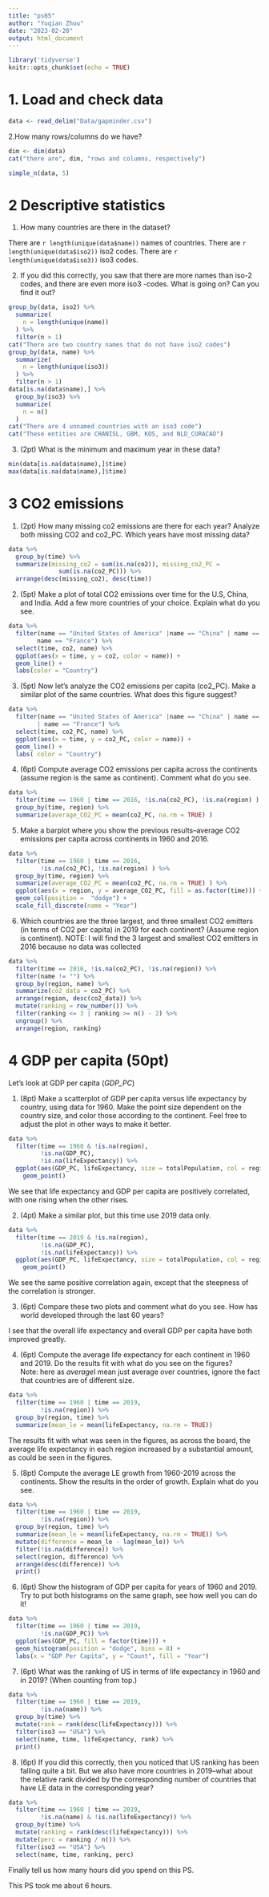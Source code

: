 ```yaml
---
title: "ps05"
author: "Yuqian Zhou"
date: "2023-02-20"
output: html_document
---
```


```r
library('tidyverse')
knitr::opts_chunk$set(echo = TRUE)
```

# 1. Load and check data
``` r
data <- read_delim("Data/gapminder.csv")
```

2.How many rows/columns do we have?

``` r
dim <- dim(data)
cat("there are", dim, "rows and columns, respectively")

simple_n(data, 5)
```

# 2 Descriptive statistics

1. How many countries are there in the dataset?

There are `r length(unique(data$name))` names of countries.
There are `r length(unique(data$iso2))` iso2 codes.
There are `r length(unique(data$iso3))` iso3 codes.

2. If you did this correctly, you saw that there are more names than iso-2 codes, and there are even more iso3 -codes. What is going on? Can you find it out?

``` r
group_by(data, iso2) %>% 
  summarize(
    n = length(unique(name))
  ) %>% 
  filter(n > 1)
cat("There are two country names that do not have iso2 codes")
group_by(data, name) %>% 
  summarize(
    n = length(unique(iso3))
  ) %>% 
  filter(n > 1)
data[is.na(data$name),] %>% 
  group_by(iso3) %>% 
  summarize(
    n = n()
  )
cat("There are 4 unnamed countries with an iso3 code")
cat("These entities are CHANISL, GBM, KOS, and NLD_CURACAO")
```

3. (2pt) What is the minimum and maximum year in these data?

``` r
min(data[is.na(data$name),]$time)
max(data[is.na(data$name),]$time)
```

# 3 CO2 emissions 

1. (2pt) How many missing co2 emissions are there for each year? Analyze both missing CO2
and co2_PC. Which years have most missing data?
```r
data %>% 
  group_by(time) %>%
  summarize(missing_co2 = sum(is.na(co2)), missing_co2_PC = 
              sum(is.na(co2_PC))) %>% 
  arrange(desc(missing_co2), desc(time))
```

2. (5pt) Make a plot of total CO2 emissions over time for the U.S, China, and India. Add a few
more countries of your choice. Explain what do you see.
```r
data %>%
  filter(name == "United States of America" |name == "China" | name == "India" |
        name == "France") %>%
  select(time, co2, name) %>%
  ggplot(aes(x = time, y = co2, color = name)) +
  geom_line() +
  labs(color = "Country")
```

3. (5pt) Now let’s analyze the CO2 emissions per capita (co2_PC). Make a similar plot of the
same countries. What does this figure suggest?
```r
data %>%
  filter(name == "United States of America" |name == "China" | name == "India" 
        | name == "France") %>%
  select(time, co2_PC, name) %>%
  ggplot(aes(x = time, y = co2_PC, color = name)) +
  geom_line() +
  labs( color = "Country")
```

4. (6pt) Compute average CO2 emissions per capita across the continents (assume region is the
same as continent). Comment what do you see.
```r
data %>% 
  filter(time == 1960 | time == 2016, !is.na(co2_PC), !is.na(region) ) %>%
  group_by(time, region) %>% 
  summarize(average_CO2_PC = mean(co2_PC, na.rm = TRUE) ) 
```

5. Make a barplot where you show the previous results–average CO2 emissions per capita
across continents in 1960 and 2016.
```r
data %>% 
  filter(time == 1960 | time == 2016, 
         !is.na(co2_PC), !is.na(region) ) %>%
  group_by(time, region) %>% 
  summarize(average_CO2_PC = mean(co2_PC, na.rm = TRUE) ) %>% 
  ggplot(aes(x = region, y = average_CO2_PC, fill = as.factor(time))) + 
  geom_col(position =  "dodge") + 
  scale_fill_discrete(name = "Year")
```

6. Which countries are the three largest, and three smallest CO2 emitters (in terms of CO2 per
capita) in 2019 for each continent? (Assume region is continent).
  NOTE: I will find the 3 largest and smallest CO2 emitters in 2016 because no data was 
  collected
```r
data %>%
  filter(time == 2016, !is.na(co2_PC), !is.na(region)) %>%
  filter(name != "") %>% 
  group_by(region, name) %>%
  summarize(co2_data = co2_PC) %>%
  arrange(region, desc(co2_data)) %>%
  mutate(ranking = row_number()) %>%
  filter(ranking <= 3 | ranking >= n() - 2) %>%
  ungroup() %>%
  arrange(region, ranking)
```

# 4 GDP per capita (50pt)

Let's look at GDP per capita (*GDP_PC*)

1.  (8pt) Make a scatterplot of GDP per capita versus life expectancy by country, using data for 1960. Make the point size dependent on the country size, and color those according to the continent. Feel free to adjust the plot in other ways to make it better.
    
```r
data %>%
  filter(time == 1960 & !is.na(region),
         !is.na(GDP_PC),
         !is.na(lifeExpectancy)) %>%
  ggplot(aes(GDP_PC, lifeExpectancy, size = totalPopulation, col = region)) +
    geom_point()
```

We see that life expectancy and GDP per capita are positively correlated, with one rising when the other rises.

2.  (4pt) Make a similar plot, but this time use 2019 data only.\

```r
data %>%
  filter(time == 2019 & !is.na(region),
         !is.na(GDP_PC),
         !is.na(lifeExpectancy)) %>%
  ggplot(aes(GDP_PC, lifeExpectancy, size = totalPopulation, col = region)) +
    geom_point()
```

We see the same positive correlation again, except that the steepness of the correlation is stronger.

3.  (6pt) Compare these two plots and comment what do you see. How has world developed through the last 60 years?\

I see that the overall life expectancy and overall GDP per capita have both improved greatly.

4.  (6pt) Compute the average life expectancy for each continent in 1960 and 2019. Do the results fit with what do you see on the figures?\
    Note: here as *average*I mean just average over countries, ignore the fact that countries are of different size.\
    
```r
data %>%
  filter(time == 1960 | time == 2019,
         !is.na(region)) %>%
  group_by(region, time) %>%
  summarize(mean_le = mean(lifeExpectancy, na.rm = TRUE)) 
```

The results fit with what was seen in the figures, as across the board, the average life expectancy in each region increased by a substantial amount, as could be seen in the figures.

5.  (8pt) Compute the average LE growth from 1960-2019 across the continents. Show the results in the order of growth. Explain what do you see.\
    
```r
data %>%
  filter(time == 1960 | time == 2019,
         !is.na(region)) %>%
  group_by(region, time) %>%
  summarize(mean_le = mean(lifeExpectancy, na.rm = TRUE)) %>%
  mutate(difference = mean_le - lag(mean_le)) %>%
  filter(!is.na(difference)) %>%
  select(region, difference) %>%
  arrange(desc(difference)) %>%
  print()
```

6.  (6pt) Show the histogram of GDP per capita for years of 1960 and 2019. Try to put both histograms on the same graph, see how well you can do it!

```r
data %>%
  filter(time == 1960 | time == 2019,
         !is.na(GDP_PC)) %>%
  ggplot(aes(GDP_PC, fill = factor(time))) +
  geom_histogram(position = "dodge", bins = 8) +
  labs(x = "GDP Per Capita", y = "Count", fill = "Year")
```

7.  (6pt) What was the ranking of US in terms of life expectancy in 1960 and in 2019? (When counting from top.)
    
```r
data %>%
  filter(time == 1960 | time == 2019,
         !is.na(name)) %>%
  group_by(time) %>%
  mutate(rank = rank(desc(lifeExpectancy))) %>%
  filter(iso3 == "USA") %>%
  select(name, time, lifeExpectancy, rank) %>%
  print()
```

8.  (6pt) If you did this correctly, then you noticed that US ranking has been falling quite a bit. But we also have more countries in 2019--what about the relative rank divided by the corresponding number of countries that have LE data in the corresponding year?

```r
data %>%
  filter(time == 1960 | time == 2019,
         !is.na(name) & !is.na(lifeExpectancy)) %>%
  group_by(time) %>%
  mutate(ranking = rank(desc(lifeExpectancy))) %>%
  mutate(perc = ranking / n()) %>%
  filter(iso3 == "USA") %>%
  select(name, time, ranking, perc) 
```

Finally tell us how many hours did you spend on this PS.

This PS took me about 6 hours.
